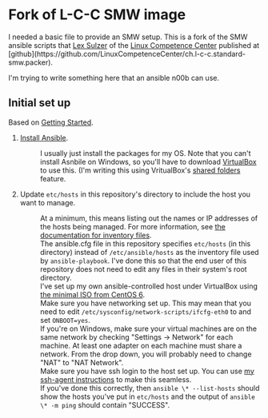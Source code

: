 = Fork of L-C-C SMW image =

I needed a basic file to provide an SMW setup. This is a fork of the SMW ansible scripts that [https://www.semantic-mediawiki.org/wiki/User:Lex Lex Sulzer] of the [http://www.linux-competence-center.ch/Informatikl%25F6sungen/Semantic-MediaWiki.htm Linux Competence Center] published at [github](https://github.com/LinuxCompetenceCenter/ch.l-c-c.standard-smw.packer).

I'm trying to write something here that an ansible n00b can use.

== Initial set up ==

Based on [http://docs.ansible.com/ansible/intro_getting_started.html Getting Started].

# [http://docs.ansible.com/ansible/intro_installation.html Install Ansible].
#: I usually just install the packages for my OS.  Note that you can't install Asnbile on Windows, so you'll have to download [https://www.virtualbox.org/ VirtualBox] to use this.  (I'm writing this using VritualBox's [https://www.virtualbox.org/manual/ch04.html#sharedfolders shared folders] feature.
# Update <tt>etc/hosts</tt> in this repository's directory to include the host you want to manage.
#: At a minimum, this means listing out the names or IP addresses of the hosts being managed.  For more information, see  [http://docs.ansible.com/ansible/intro_inventory.html the documentation for inventory files].
#:The ansible.cfg file in this repository specifies <tt>etc/hosts</tt> (in this directory) instead of <tt>/etc/ansible/hosts</tt> as the inventory file used by <tt>ansible-playbook</tt>.  I've done this so that the end user of this repository does not need to edit any files in their system's root directory.
#: I've set up my own ansible-controlled host under VirtualBox using [http://isoredirect.centos.org/centos/6/isos/x86_64/ the minimal ISO from CentOS 6].
#: Make sure you have networking set up.  This may mean that you need to edit <tt>/etc/sysconfig/network-scripts/ifcfg-eth0</tt> to and set <tt>ONBOOT=yes</tt>.
#: If you're on Windows, make sure your virtual machines are on the same network by checking "Settings -> Network" for each machine. At least one adapter on each machine must share a network.  From the drop down, you will probably need to change "NAT" to "NAT Network".
#: Make sure you have ssh login to the host set up.  You can use [http://mah.everybody.org/docs/ssh my ssh-agent instructions] to make this seamless.
#: If you've done this correctly, then <tt>ansible \* --list-hosts</tt> should show the hosts you've put in <tt>etc/hosts</tt> and the output of <tt>ansible \* -m ping</tt> should contain "SUCCESS".
